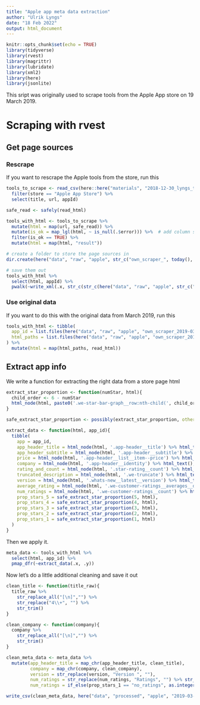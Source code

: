 ```yaml
---
title: "Apple app meta data extraction"
author: "Ulrik Lyngs"
date: "18 Feb 2022"
output: html_document
---
```


```r
knitr::opts_chunk$set(echo = TRUE)
library(tidyverse)
library(rvest)
library(magrittr)
library(lubridate)
library(xml2)
library(here)
library(jsonlite)
```

This sript was originally used to scrape tools from the Apple App store on 19 March 2019.

# Scraping with rvest
## Get page sources
### Rescrape
If you want to rescrape the Apple tools from the store, run this

```r
tools_to_scrape <- read_csv(here::here("materials", "2018-12-30_lyngs_tools.csv")) %>% 
  filter(store == "Apple App Store") %>% 
  select(title, url, appId)

safe_read <- safely(read_html)

tools_with_html <- tools_to_scrape %>% 
  mutate(html = map(url, safe_read)) %>% 
  mutate(is_ok = map_lgl(html, ~ is_null(.$error))) %>%  # add column saying whether the scrape worked
  filter(is_ok == TRUE) %>% 
  mutate(html = map(html, "result"))

# create a folder to store the page sources in
dir.create(here("data", "raw", "apple", str_c("own_scraper_", today(), "page_sources")))

# save them out
tools_with_html %>% 
  select(html, appId) %>% 
  pwalk(~write_xml(.x, str_c(str_c(here("data", "raw", "apple", str_c("own_scraper_", today(), "page_sources/")), .y, ".xml"))))


```


### Use original data
If you want to do this with the original data from March 2019, run this

```r
tools_with_html <- tibble(
  app_id = list.files(here("data", "raw", "apple", "own_scraper_2019-03-20_page_sources")) %>% str_remove("\\.xml$"),
  html_paths = list.files(here("data", "raw", "apple", "own_scraper_2019-03-20_page_sources"), full.names = TRUE)
) %>% 
  mutate(html = map(html_paths, read_html))

```



## Extract app info
We write a function for extracting the right data from a store page html

```r
extract_star_proportion <- function(numStar, html){
  child_order <- 6 - numStar
  html_node(html, paste0('.we-star-bar-graph__row:nth-child(', child_order, ')')) %>% html_node('.we-star-bar-graph__bar__foreground-bar') %>% as.character() %>% str_extract("\\d+%")
}

safe_extract_star_proportion <- possibly(extract_star_proportion, otherwise = "no_ratings")

extract_data <- function(html, app_id){
  tibble(
    app = app_id,
    app_header_title = html_node(html, '.app-header__title') %>% html_text(),
    app_header_subtitle = html_node(html, '.app-header__subtitle') %>% html_text(),
    price = html_node(html, '.app-header__list__item--price') %>% html_text(),
    company = html_node(html, '.app-header__identity') %>% html_text(),
    rating_and_count = html_node(html, '.star-rating__count') %>% html_text(),
    truncated_description = html_node(html, '.we-truncate') %>% html_text(),
    version = html_node(html, '.whats-new__latest__version') %>% html_text(),
    average_rating = html_node(html, '.we-customer-ratings__averages__display') %>% html_text(),
    num_ratings = html_node(html, '.we-customer-ratings__count') %>% html_text(),
    prop_stars_5 = safe_extract_star_proportion(5, html),
    prop_stars_4 = safe_extract_star_proportion(4, html),
    prop_stars_3 = safe_extract_star_proportion(3, html),
    prop_stars_2 = safe_extract_star_proportion(2, html),
    prop_stars_1 = safe_extract_star_proportion(1, html)
  )
}

```

Then we apply it.

```r
meta_data <- tools_with_html %>% 
  select(html, app_id) %>% 
  pmap_dfr(~extract_data(.x, .y))

```

Now let's do a little additional cleaning and save it out

```r
clean_title <- function(title_raw){
  title_raw %>% 
    str_replace_all("[\n]","") %>% 
    str_replace("4\\+", "") %>% 
    str_trim()
}

clean_company <- function(company){
  company %>% 
    str_replace_all("[\n]","") %>% 
    str_trim()
}

clean_meta_data <- meta_data %>% 
  mutate(app_header_title = map_chr(app_header_title, clean_title),
         company = map_chr(company, clean_company),
         version = str_replace(version, "Version ", ""), 
         num_ratings = str_replace(num_ratings, "Ratings", "") %>% str_replace("K", "00") %>% str_replace("\\.", "") %>% parse_integer(),
         num_ratings = if_else(prop_stars_1 == "no_ratings", as.integer(0), num_ratings))

write_csv(clean_meta_data, here("data", "processed", "apple", "2019-03-20-app_info_extracted_from_page_sources.csv"))

```






